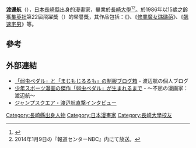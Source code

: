 '''渡邊航'''（{{bd|1971年|3月9日}}），[[日本|日本]][[長崎縣|長崎縣]]出身的漫畫家，畢業於[[長崎大學|長崎大學]]<ref>{{Cite web|author=|date=|url=http://kc.kodansha.co.jp/author/list.php/1000003302|title=少年シリウス オフィシャルサイト｜まじもじるるも｜著者紹介｜講談社コミックプラス|work=|publisher=講談社|accessdate=2013-03-21|deadurl=yes|archiveurl=https://web.archive.org/web/20140109114118/http://kc.kodansha.co.jp/author/list.php/1000003302|archivedate=2014-01-09}}</ref><ref name="a">2014年1月9日の『報道センターNBC』内にて放送。</ref>。於1986年以15歲之齡獲[[集英社|集英社]]第22屆飛躍獎（{{lang|ja|ホップ☆ステップ賞}}）的榮譽獎，其作品包括：《{{link-ja|電車男 那麼，我要出發囉。|電車男 でも、俺旅立つよ。}}》、《[[修業魔女璐璐萌|修業魔女璐璐萌]]》、《[[飆速宅男|飆速宅男]]》等。

==參考==
{{reflist}}

==外部連結==
* [http://ameblo.jp/pedaru-rurumo-seihuku/ 「弱虫ペダル」と「まじもじるるも」の制服ブログ箱] {{Wayback|url=http://ameblo.jp/pedaru-rurumo-seihuku/ |date=20200927070857 }} - 渡辺航の個人ブログ
* [http://d.hatena.ne.jp/furan/touch/20090717/1247829275 少年スポーツ漫画の傑作「弱虫ペダル」が生まれるまで] {{Wayback|url=http://d.hatena.ne.jp/furan/touch/20090717/1247829275 |date=20190709093206 }} - 〜不屈の漫画家：渡辺航〜
* [https://web.archive.org/web/20120809160508/http://jumpsq.shueisha.co.jp/contents/topic-interview/ ジャンプスクエア・渡辺航直撃インタビュー]
{{DEFAULTSORT:Watanabe}}
[[Category:長崎縣出身人物|Category:長崎縣出身人物]]
[[Category:日本漫畫家|Category:日本漫畫家]]
[[Category:長崎大學校友|Category:長崎大學校友]]